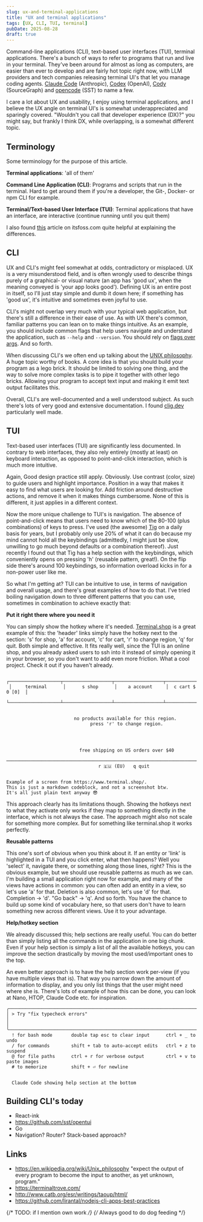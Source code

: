 ```yaml
---
slug: ux-and-terminal-applications
title: "UX and terminal applications"
tags: [UX, CLI, TUI, terminal]
pubDate: 2025-08-28
draft: true
---
```


Command-line applications (CLI), text-based user interfaces (TUI), terminal applications. There's a bunch of ways to refer to programs that run and live in your terminal. They've been around for almost as long as computers, are easier than ever to develop and are fairly hot topic right now, with LLM providers and tech companies releasing terminal UI's that let you manage coding agents. [Claude Code](https://www.anthropic.com/claude-code) (Anthropic), [Codex](https://openai.com/codex/) (OpenAI), [Cody](https://sourcegraph.com/cody) (SourceGraph) and [opencode](https://opencode.ai/) (SST) to name a few.

I care a lot about UX and usability, I enjoy using terminal applications, and I believe the UX angle on terminal UI's is somewhat underappreciated and sparingly covered. "Wouldn't you call that developer experience (DX)?" you might say, but frankly I think DX, while overlapping, is a somewhat different topic.

## Terminology

Some terminology for the purpose of this article.

**Terminal applications**: 'all of them'

**Command Line Application (CLI)**: Programs and scripts that run in the terminal. Hard to get around them if you're a developer, the Git-, Docker- or npm CLI for example.

**Terminal/Text-based User Interface (TUI)**: Terminal applications that have an interface, are interactive (continue running until you quit them)

I also found [this](https://itsfoss.com/gui-cli-tui/) article on itsfoss.com quite helpful at explaining the differences.

## CLI

UX and CLI's might feel somewhat at odds, contradictory or misplaced. UX is a very misunderstood field, and is often wrongly used to describe things purely of a graphical- or visual nature (an app has 'good ux', when the meaning conveyed is 'your app looks good'). Defining UX is an entire post in itself, so I'll just stay simple and dumb it down here; if something has 'good ux', it's intuitive and sometimes even joyful to use.

CLI's might not overlap very much with your typical web application, but there's still a difference in their ease of use. As with UX there's common, familiar patterns you can lean on to make things intuitive. As an example, you should include common flags that help users navigate and understand the application, such as `--help` and `--version`. You should rely on [flags over args](https://clig.dev/#arguments-and-flags). And so forth.

When discussing CLI's we often end up talking about the [UNIX philosophy](https://en.wikipedia.org/wiki/Unix_philosophy). A huge topic worthy of books. A core idea is that you should build your program as a lego brick. It should be limited to solving one thing, and the way to solve more complex tasks is to pipe it together with other lego bricks. Allowing your program to accept text input and making it emit text output facilitates this.

Overall, CLI's are well-documented and a well understood subject. As such there's lots of very good and extensive documentation. I found [clig.dev](https://clig.dev/) particularly well made.

## TUI

Text-based user interfaces (TUI) are significantly less documented. In contrary to web interfaces, they also rely entirely (mostly at least) on keyboard interaction, as opposed to point-and-click interaction, which is much more intuitive.

Again, Good design practice still apply. Obviously. Use contrast (color, size) to guide users and highlight importance. Position in a way that makes it easy to find what users are looking for. Add friction around destructive actions, and remove it when it makes things cumbersome. None of this is different, it just applies in a different context.

Now the more unique challenge to TUI's is navigation. The absence of point-and-click means that users need to know which of the 80-100 (plus combinations) of keys to press. I've used (the awesome) [Tig](https://jonas.github.io/tig/) on a daily basis for years, but I probably only use 20% of what it can do because my mind cannot hold all the keybindings (admittedly, I might just be slow, unwilling to go much beyond defaults or a combination thereof). Just recently I found out that Tig has a help section with the keybindings, which conveniently opens on pressing 'h' (reusable pattern, great!). On the flip side there's around 100 keybindings, so information overload kicks in for a non-power user like me.

So what I'm getting at? TUI can be intuitive to use, in terms of navigation and overall usage, and there's great examples of how to do that. I've tried boiling navigation down to three different patterns that you can use, sometimes in combination to achieve exactly that:

**Put it right there where you need it**

You can simply show the hotkey where it's needed. [Terminal.shop](https://www.terminal.shop/) is a great example of this: the 'header' links simply have the hotkey next to the section: 's' for shop, 'a' for account, 'c' for cart, 'r' to change region, 'q' for quit. Both simple and effective. It fits really well, since the TUI is an online shop, and you already asked users to ssh into it instead of simply opening it in your browser, so you don't want to add even more friction. What a cool project. Check it out if you haven't already.

```
 ┌───────────────────┬──────────────────┬──────────────────┬──────────────────┐
 │     terminal      │      s shop      │    a account     │  c cart $ 0 [0]  │
 └───────────────────┴──────────────────┴──────────────────┴──────────────────┘


                         no products available for this region.
                               press 'r' to change region.




                           free shipping on US orders over $40
 ──────────────────────────────────────────────────────────────────────────────
                                  r 🇪🇺 (EU)   q quit


Example of a screen from https://www.terminal.shop/.
This is just a markdown codeblock, and not a screenshot btw.
It's all just plain text anyway 😎
```

This approach clearly has its limitations though. Showing the hotkeys next to what they activate only works if they map to something directly in the interface, which is not always the case. The approach might also not scale for something more complex. But for something like terminal.shop it works perfectly.

**Reusable patterns**

This one's sort of obvious when you think about it.
If an entity or 'link' is highlighted in a TUI and you click enter, what then happens?
Well you 'select' it, navigate there, or something along those lines, right?
This is the obvious example, but we should use reusable patterns as much as we can.
I'm building a small application right now for example, and many of the views have actions in common: you can often add an entity in a view, so let's use 'a' for that.
Deletion is also common, let's use 'd' for that. Completion -> 'd'. "Go back" -> 'q'. And so forth.
You have the chance to build up some kind of vocabulary here, so that users don't have to learn something new across different views. Use it to your advantage.

**Help/hotkey section**

We already discussed this; help sections are really useful.
You can do better than simply listing all the commands in the application in one big chunk.
Even if your help section is simply a list of all the available hotkeys, you can improve the section drastically by moving the most used/important ones to the top.

An even better approach is to have the help section work per-view (if you have multiple views that is).
That way you narrow down the amount of information to display, and you only list things that the user might need where she is.
There's lots of example of how this can be done, you can look at Nano, HTOP, Claude Code etc. for inspiration.

```
╭─────────────────────────────────────────────────────────────────────────────────────╮
│ > Try "fix typecheck errors"                                                        │                                                                                                                             │
╰─────────────────────────────────────────────────────────────────────────────────────╯
  ! for bash mode       double tap esc to clear input      ctrl + _ to undo
  / for commands        shift + tab to auto-accept edits   ctrl + z to suspend
  @ for file paths      ctrl + r for verbose output        ctrl + v to paste images
  # to memorize         shift + ⏎ for newline


  Claude Code showing help section at the bottom
```

## Building CLI's today

- React-ink
- https://github.com/sst/opentui
- Go
- Navigation? Router? Stack-based approach?

## Links

- https://en.wikipedia.org/wiki/Unix_philosophy "expect the output of every program to become the input to another, as yet unknown, program."
- https://terminaltrove.com/
- http://www.catb.org/esr/writings/taoup/html/
- https://github.com/lirantal/nodejs-cli-apps-best-practices

{/* TODO: if I mention own work */}
{/* Always good to do dog feeding */}
